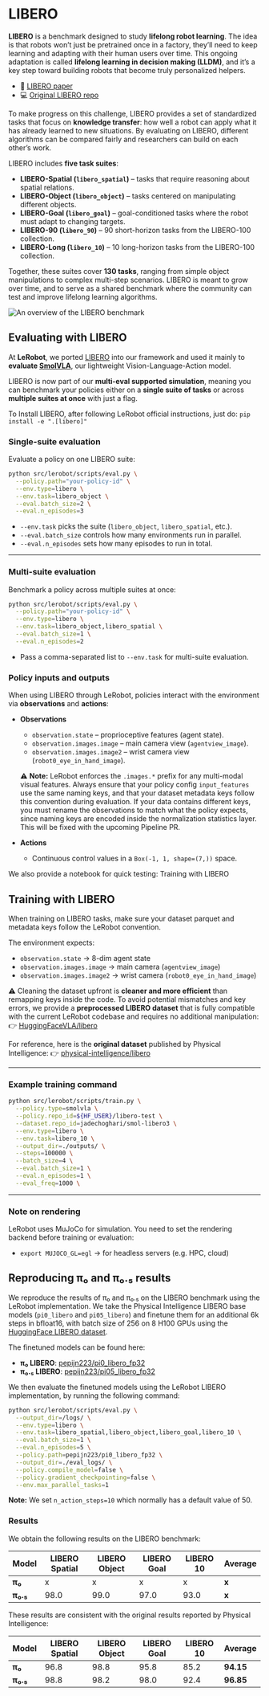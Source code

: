 # LIBERO

**LIBERO** is a benchmark designed to study **lifelong robot learning**. The idea is that robots won’t just be pretrained once in a factory, they’ll need to keep learning and adapting with their human users over time. This ongoing adaptation is called **lifelong learning in decision making (LLDM)**, and it’s a key step toward building robots that become truly personalized helpers.

- 📄 [LIBERO paper](https://arxiv.org/abs/2306.03310)
- 💻 [Original LIBERO repo](https://github.com/Lifelong-Robot-Learning/LIBERO)

To make progress on this challenge, LIBERO provides a set of standardized tasks that focus on **knowledge transfer**: how well a robot can apply what it has already learned to new situations. By evaluating on LIBERO, different algorithms can be compared fairly and researchers can build on each other’s work.

LIBERO includes **five task suites**:

- **LIBERO-Spatial (`libero_spatial`)** – tasks that require reasoning about spatial relations.
- **LIBERO-Object (`libero_object`)** – tasks centered on manipulating different objects.
- **LIBERO-Goal (`libero_goal`)** – goal-conditioned tasks where the robot must adapt to changing targets.
- **LIBERO-90 (`libero_90`)** – 90 short-horizon tasks from the LIBERO-100 collection.
- **LIBERO-Long (`libero_10`)** – 10 long-horizon tasks from the LIBERO-100 collection.

Together, these suites cover **130 tasks**, ranging from simple object manipulations to complex multi-step scenarios. LIBERO is meant to grow over time, and to serve as a shared benchmark where the community can test and improve lifelong learning algorithms.

![An overview of the LIBERO benchmark](https://libero-project.github.io/assets/img/libero/fig1.png)

## Evaluating with LIBERO

At **LeRobot**, we ported [LIBERO](https://github.com/Lifelong-Robot-Learning/LIBERO) into our framework and used it mainly to **evaluate [SmolVLA](https://huggingface.co/docs/lerobot/en/smolvla)**, our lightweight Vision-Language-Action model.

LIBERO is now part of our **multi-eval supported simulation**, meaning you can benchmark your policies either on a **single suite of tasks** or across **multiple suites at once** with just a flag.

To Install LIBERO, after following LeRobot official instructions, just do:
`pip install -e ".[libero]"`

### Single-suite evaluation

Evaluate a policy on one LIBERO suite:

```bash
python src/lerobot/scripts/eval.py \
  --policy.path="your-policy-id" \
  --env.type=libero \
  --env.task=libero_object \
  --eval.batch_size=2 \
  --eval.n_episodes=3
```

- `--env.task` picks the suite (`libero_object`, `libero_spatial`, etc.).
- `--eval.batch_size` controls how many environments run in parallel.
- `--eval.n_episodes` sets how many episodes to run in total.

---

### Multi-suite evaluation

Benchmark a policy across multiple suites at once:

```bash
python src/lerobot/scripts/eval.py \
  --policy.path="your-policy-id" \
  --env.type=libero \
  --env.task=libero_object,libero_spatial \
  --eval.batch_size=1 \
  --eval.n_episodes=2
```

- Pass a comma-separated list to `--env.task` for multi-suite evaluation.

### Policy inputs and outputs

When using LIBERO through LeRobot, policies interact with the environment via **observations** and **actions**:

- **Observations**
  - `observation.state` – proprioceptive features (agent state).
  - `observation.images.image` – main camera view (`agentview_image`).
  - `observation.images.image2` – wrist camera view (`robot0_eye_in_hand_image`).

  ⚠️ **Note:** LeRobot enforces the `.images.*` prefix for any multi-modal visual features. Always ensure that your policy config `input_features` use the same naming keys, and that your dataset metadata keys follow this convention during evaluation.
  If your data contains different keys, you must rename the observations to match what the policy expects, since naming keys are encoded inside the normalization statistics layer.
  This will be fixed with the upcoming Pipeline PR.

- **Actions**
  - Continuous control values in a `Box(-1, 1, shape=(7,))` space.

We also provide a notebook for quick testing:
Training with LIBERO

## Training with LIBERO

When training on LIBERO tasks, make sure your dataset parquet and metadata keys follow the LeRobot convention.

The environment expects:

- `observation.state` → 8-dim agent state
- `observation.images.image` → main camera (`agentview_image`)
- `observation.images.image2` → wrist camera (`robot0_eye_in_hand_image`)

⚠️ Cleaning the dataset upfront is **cleaner and more efficient** than remapping keys inside the code.
To avoid potential mismatches and key errors, we provide a **preprocessed LIBERO dataset** that is fully compatible with the current LeRobot codebase and requires no additional manipulation:
👉 [HuggingFaceVLA/libero](https://huggingface.co/datasets/HuggingFaceVLA/libero)

For reference, here is the **original dataset** published by Physical Intelligence:
👉 [physical-intelligence/libero](https://huggingface.co/datasets/physical-intelligence/libero)

---

### Example training command

```bash
python src/lerobot/scripts/train.py \
  --policy.type=smolvla \
  --policy.repo_id=${HF_USER}/libero-test \
  --dataset.repo_id=jadechoghari/smol-libero3 \
  --env.type=libero \
  --env.task=libero_10 \
  --output_dir=./outputs/ \
  --steps=100000 \
  --batch_size=4 \
  --eval.batch_size=1 \
  --eval.n_episodes=1 \
  --eval_freq=1000 \
```

---

### Note on rendering

LeRobot uses MuJoCo for simulation. You need to set the rendering backend before training or evaluation:

- `export MUJOCO_GL=egl` → for headless servers (e.g. HPC, cloud)

## Reproducing π₀ and π₀.₅ results

We reproduce the results of π₀ and π₀.₅ on the LIBERO benchmark using the LeRobot implementation. We take the Physical Intelligence LIBERO base models (`pi0_libero` and `pi05_libero`) and finetune them for an additional 6k steps in bfloat16, with batch size of 256 on 8 H100 GPUs using the [HuggingFace LIBERO dataset](https://huggingface.co/datasets/HuggingFaceVLA/libero).

The finetuned models can be found here:

- **π₀ LIBERO**: [pepijn223/pi0_libero_fp32](https://huggingface.co/pepijn223/pi0_libero_fp32)
- **π₀.₅ LIBERO**: [pepijn223/pi05_libero_fp32](https://huggingface.co/pepijn223/pi05_libero_fp32)

We then evaluate the finetuned models using the LeRobot LIBERO implementation, by running the following command:

```bash
python src/lerobot/scripts/eval.py \
  --output_dir=/logs/ \
  --env.type=libero \
  --env.task=libero_spatial,libero_object,libero_goal,libero_10 \
  --eval.batch_size=1 \
  --eval.n_episodes=5 \
  --policy.path=pepijn223/pi0_libero_fp32 \
  --output_dir=./eval_logs/ \
  --policy.compile_model=false \
  --policy.gradient_checkpointing=false \
  --env.max_parallel_tasks=1
```

**Note:** We set `n_action_steps=10` which normally has a default value of 50.

### Results

We obtain the following results on the LIBERO benchmark:

| Model    | LIBERO Spatial | LIBERO Object | LIBERO Goal | LIBERO 10 | Average |
| -------- | -------------- | ------------- | ----------- | --------- | ------- |
| **π₀**   | x              | x             | x           | x         | **x**   |
| **π₀.₅** | 98.0           | 99.0          | 97.0        | 93.0      | **x**   |

These results are consistent with the original results reported by Physical Intelligence:

| Model    | LIBERO Spatial | LIBERO Object | LIBERO Goal | LIBERO 10 | Average   |
| -------- | -------------- | ------------- | ----------- | --------- | --------- |
| **π₀**   | 96.8           | 98.8          | 95.8        | 85.2      | **94.15** |
| **π₀.₅** | 98.8           | 98.2          | 98.0        | 92.4      | **96.85** |
